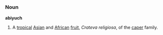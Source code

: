 =={{en}}==
===Noun===
'''abiyuch'''
#A [[tropical]] [[Asian]] and [[African]] [[fruit]], ''Crateva religiosa'', of the [[caper]] family.